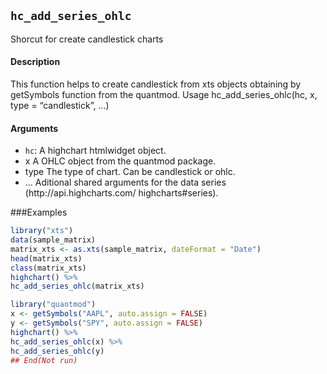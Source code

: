## ``hc_add_series_ohlc``
Shorcut for create candlestick charts

#### Description 

This function helps to create candlestick from xts objects obtaining by getSymbols function from
the quantmod.
Usage
hc_add_series_ohlc(hc, x, type = "candlestick", ...)

#### Arguments 

* ``hc ``: A highchart htmlwidget object.
* x A OHLC object from the quantmod package.
* type The type of chart. Can be candlestick or ohlc.
* ... Aditional shared arguments for the data series (http://api.highcharts.com/
highcharts#series).

###Examples
```r
library("xts")
data(sample_matrix)
matrix_xts <- as.xts(sample_matrix, dateFormat = "Date")
head(matrix_xts)
class(matrix_xts)
highchart() %>%
hc_add_series_ohlc(matrix_xts)
```
```r
library("quantmod")
x <- getSymbols("AAPL", auto.assign = FALSE)
y <- getSymbols("SPY", auto.assign = FALSE)
highchart() %>%
hc_add_series_ohlc(x) %>%
hc_add_series_ohlc(y)
## End(Not run)

```
